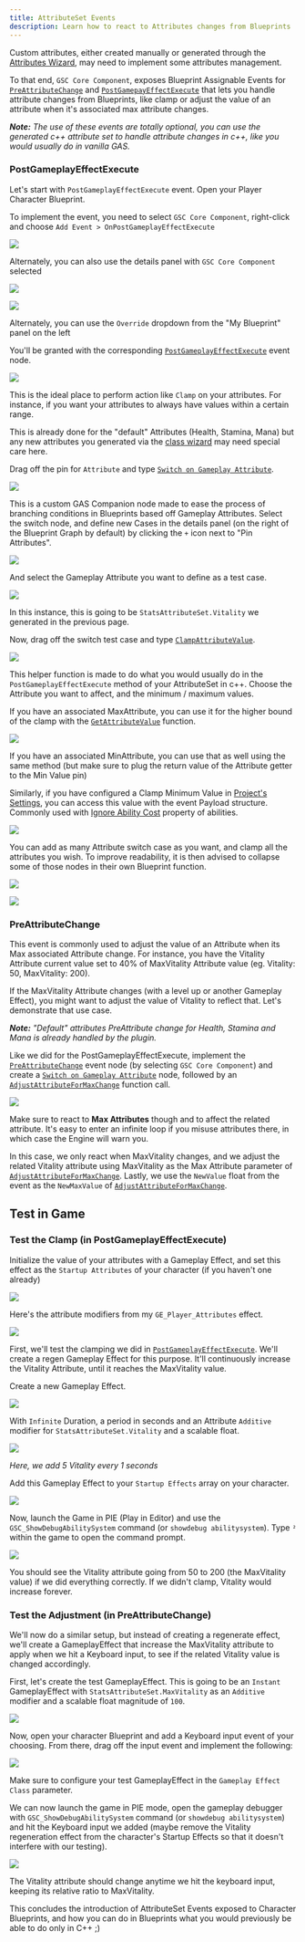 ```yaml
---
title: AttributeSet Events
description: Learn how to react to Attributes changes from Blueprints
---
```


Custom attributes, either created manually or generated through the [Attributes Wizard](/gameplay-attributes), may need to implement some attributes management.

To that end, `GSC Core Component`, exposes Blueprint Assignable Events for [`PreAttributeChange`](https://github.com/tranek/GASDocumentation#concepts-as-preattributechange) and [`PostGamepayEffectExecute`](https://github.com/tranek/GASDocumentation#concepts-as-postgameplayeffectexecute) that lets you handle attribute changes from Blueprints, like clamp or adjust the value of an attribute when it's associated max attribute changes.

***Note:*** *The use of these events are totally optional, you can use the generated c++ attribute set to handle attribute changes in c++, like you would usually do in vanilla GAS.*

### PostGameplayEffectExecute

Let's start with `PostGameplayEffectExecute` event. Open your Player Character Blueprint.

To implement the event, you need to select `GSC Core Component`, right-click and choose `Add Event > OnPostGameplayEffectExecute`

![](component_add_event.png)

Alternately, you can also use the details panel with `GSC Core Component` selected

![](component_add_event_details_panel.png)

![](graph-post-ge-execute.png)

Alternately, you can use the `Override` dropdown from the "My Blueprint" panel on the left

You'll be granted with the corresponding [`PostGameplayEffectExecute`](/api/gsc-core-component/##onpostgameplayeffectexecute) event node.

![](execute_node.png)

This is the ideal place to perform action like `Clamp` on your attributes. For instance, if you want your attributes to always have values within a certain range.

This is already done for the "default" Attributes (Health, Stamina, Mana) but any new attributes you generated via the [class wizard](/gameplay-attributes/#add-attributeset-c-class-wizard) may need special care here.

Drag off the pin for `Attribute` and type [`Switch on Gameplay Attribute`](api/gsck-2-node-switch-gameplay-attribute/).

![](switch-on-attribute.png)

This is a custom GAS Companion node made to ease the process of branching conditions in Blueprints based off Gameplay Attributes. Select the switch node, and define new Cases in the details panel (on the right of the Blueprint Graph by default) by clicking the `+` icon next to "Pin Attributes".

![](switch-details.png)

And select the Gameplay Attribute you want to define as a test case.

![](switch-details-vitality.png)

In this instance, this is going to be `StatsAttributeSet.Vitality` we generated in the previous page.

Now, drag off the switch test case and type [`ClampAttributeValue`](/api/gsc-core-component/#getattributevalue).

![](component_clamp.png)

This helper function is made to do what you would usually do in the `PostGameplayEffectExecute` method of your AttributeSet in c++. Choose the Attribute you want to affect, and the minimum / maximum values.

If you have an associated MaxAttribute, you can use it for the higher bound of the clamp with the [`GetAttributeValue`](/api/gsc-core-component/#getattributevalue) function.

![](component_clamp_max_attribute.png)

If you have an associated MinAttribute, you can use that as well using the same method (but make sure to plug the return value of the Attribute getter to the Min Value pin)

Similarly, if you have configured a Clamp Minimum Value in [Project's Settings](/configuration), you can access this value with the event Payload structure. Commonly used with [Ignore Ability Cost](/ignore-ability-cost) property of abilities.

![](clamp-minimum-value.png)

You can add as many Attribute switch case as you want, and clamp all the attributes you wish. To improve readability, it is then advised to collapse some of those nodes in their own Blueprint function.

![](collapse-nodes-to-function.png)

![](postge-execute-with-collapsed-function.png)

### PreAttributeChange

This event is commonly used to adjust the value of an Attribute when its Max associated Attribute change. For instance, you have the Vitality Attribute current value set to 40% of MaxVitality Attribute value (eg. Vitality: 50, MaxVitality: 200).

If the MaxVitality Attribute changes (with a level up or another Gameplay Effect), you might want to adjust the value of Vitality to reflect that. Let's demonstrate that use case.

***Note:*** *"Default" attributes PreAttribute change for Health, Stamina and Mana is already handled by the plugin.*

Like we did for the PostGameplayEffectExecute, implement the [`PreAttributeChange`](/api/gsc-core-component/#onpreattributechange) event node (by selecting `GSC Core Component`) and create a [`Switch on Gameplay Attribute`](/api/gsck-2-node-switch-gameplay-attribute/) node, followed by an [`AdjustAttributeForMaxChange`](/api/gsc-core-component/#adjustattributeformaxchange) function call.

![](on-preattribute-change.png)

Make sure to react to **Max Attributes** though and to affect the related attribute. It's easy to enter an infinite loop if you misuse attributes there, in which case the Engine will warn you.

In this case, we only react when MaxVitality changes, and we adjust the related Vitality attribute using MaxVitality as the Max Attribute parameter of [`AdjustAttributeForMaxChange`](/api/gsc-core-component/#adjustattributeformaxchange). Lastly, we use the `NewValue` float from the event as the `NewMaxValue` of [`AdjustAttributeForMaxChange`](/api/gsc-core-component/#adjustattributeformaxchange).

## Test in Game

### Test the Clamp (in PostGameplayEffectExecute)

Initialize the value of your attributes with a Gameplay Effect, and set this effect as the `Startup Attributes` of your character (if you haven't one already)

![](character-startup-attributes.png)

Here's the attribute modifiers from my `GE_Player_Attributes` effect.

![](ge-player-attributes.png)

First, we'll test the clamping we did in [`PostGameplayEffectExecute`](/api/gsc-core-component/#onpostgameplayeffectexecute). We'll create a regen Gameplay Effect for this purpose. It'll continuously increase the Vitality Attribute, until it reaches the MaxVitality value.

Create a new Gameplay Effect.

![](new-ge.png)

With `Infinite` Duration, a period in seconds and an Attribute `Additive` modifier for `StatsAttributeSet.Vitality` and a scalable float.

![](regen-ge-details.png)

*Here, we add 5 Vitality every 1 seconds*

Add this Gameplay Effect to your `Startup Effects` array on your character.

![](startup-effects.png)

Now, launch the Game in PIE (Play in Editor) and use the `GSC_ShowDebugAbilitySystem` command (or `showdebug abilitysystem`). Type `²` within the game to open the command prompt.

![](vitality-attributes.png)

You should see the Vitality attribute going from 50 to 200 (the MaxVitality value) if we did everything correctly. If we didn't clamp, Vitality would increase forever.

### Test the Adjustment (in PreAttributeChange)

We'll now do a similar setup, but instead of creating a regenerate effect, we'll create a GameplayEffect that increase the MaxVitality attribute to apply when we hit a Keyboard input, to see if the related Vitality value is changed accordingly.

First, let's create the test GameplayEffect. This is going to be an `Instant` GameplayEffect with `StatsAttributeSet.MaxVitality` as an `Additive` modifier and a scalable float magnitude of `100`.

![](ge-test-addmax.png)

Now, open your character Blueprint and add a Keyboard input event of your choosing. From there, drag off the input event and implement the following: 

![](test-ge-input.png)

Make sure to configure your test GameplayEffect in the `Gameplay Effect Class` parameter.

We can now launch the game in PIE mode, open the gameplay debugger with `GSC_ShowDebugAbilitySystem` command (or `showdebug abilitysystem`) and hit the Keyboard input we added (maybe remove the Vitality regeneration effect from the character's Startup Effects so that it doesn't interfere with our testing).

![](ge-adjust-debug-test.png)

The Vitality attribute should change anytime we hit the keyboard input, keeping its relative ratio to MaxVitality.

This concludes the introduction of AttributeSet Events exposed to Character Blueprints, and how you can do in Blueprints what you would previously be able to do only in C++ ;)

